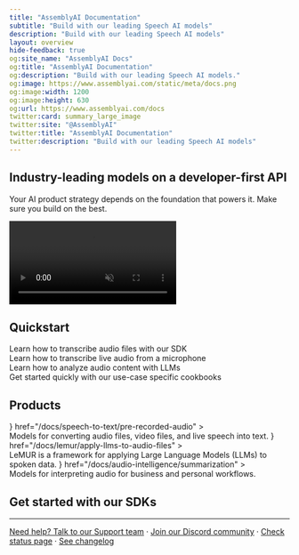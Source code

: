 ```yaml
---
title: "AssemblyAI Documentation"
subtitle: "Build with our leading Speech AI models"
description: "Build with our leading Speech AI models"
layout: overview
hide-feedback: true
og:site_name: "AssemblyAI Docs"
og:title: "AssemblyAI Documentation"
og:description: "Build with our leading Speech AI models."
og:image: https://www.assemblyai.com/static/meta/docs.png
og:image:width: 1200
og:image:height: 630
og:url: https://www.assemblyai.com/docs
twitter:card: summary_large_image
twitter:site: "@AssemblyAI"
twitter:title: "AssemblyAI Documentation"
twitter:description: "Build with our leading Speech AI models"
---
```


<style>
{`
  .video-container {
    width: 100%; 
    border-radius: 16px; 
    aspect-ratio: 16/9; 
    background-image: url(../assets/img/home-video-fallback.png); 
    background-size: cover; 
    position: relative;
  }
  
  .image-1 {
    background-image: url(https://fern-image-hosting.s3.us-east-1.amazonaws.com/assemblyai/2.3487c091+2.png);
    background-repeat: no-repeat;
    background-position: center;
    animation: bigPulse 6s ease-in-out infinite;
    position: fixed;
    bottom: -5%;
    left: -35%;
    width: 100%;
    height: 50%;
    z-index: -1;
    opacity: 0.1;
  }
  
  .image-2 {
    background-image: url(https://fern-image-hosting.s3.us-east-1.amazonaws.com/assemblyai/12.7db0f10a+2.png);
    background-repeat: no-repeat;
    background-position: center;
    animation: oppositePulse 6s ease-in-out infinite;
    position: fixed;
    top: 20%;
    right: -40%;
    width: 100%;
    height: 50%;
    z-index: 1;
    opacity: 0.1;
  }
  
  @keyframes bigPulse {
    0%, 100% { transform: scale(1); }
    50% { transform: scale(1.1); }
  }
  
  @keyframes oppositePulse {
    0%, 100% { transform: scale(1.1); }
    50% { transform: scale(1); }
  }
  
  .bg-noise {
    background-position: 0 0;
    background-size: 5rem 10rem;
    background-image: url(https://fern-image-hosting.s3.us-east-1.amazonaws.com/6789751936e0c7bd371e8cf2_noise-full.webp);

    z-index: -1;
    opacity: 0.7;
    justify-content: center;
    align-items: center;
    width: calc(100% + 5rem);
    height: calc(100% + 5rem);
    display: flex;
    position: absolute;
    top: 0;
    left: 0;
  }

  :is(.dark) .bg-noise {
    background-color: #0d101a;
    background-image: url(https://fern-image-hosting.s3.us-east-1.amazonaws.com/assemblyai/noise-dark-mode.png);
  } 


  .banner {
    border-width: 0px !important;
    border-radius: 16px;
    z-index: 2;
    justify-content: center;
    align-items: center;
    height: calc(100% + 5rem);
    display: flex;
    justify-content: space-between;
    overflow: hidden;
    position: relative;
    background-color: #F3EFEC;
    gap: 24px;
  }

  :is(.dark) .banner {
    background-color: #0d101a;
  }

  .fern-card .flex-row.items-start {
    align-items: center;
  }
  
  .fern-card {
    display: flex;
    flex-direction: row;
    z-index: 2 !important;
  }
  
  .col {
    width: 40% !important;
  }
  
  .col h3 {
    margin-top: 12px !important;
  }
  
  .right video   {
    width: 100% !important;
    float: right;
    border-radius: 16px;
    aspect-ratio: 16/9;
    margin: 0;
  }
  
  .col.right {
    width: 50% !important;
    display: flex;
    flex-direction: column;
    align-items: flex-end;
    justify-content: flex-end;
  }
  
  @media (max-width: 768px) {
    .fern-card {
      flex-direction: column !important;
    }
    
    .col {
      width: 100% !important;
    }
    
    .col.right {
      width: 100% !important;
      order: -1;
    }
    
    .right video {
      width: 100% !important;
    }
  }
  
  .product-card .fern-card {
    padding-bottom: 0px !important;
    padding-left: 12px;
    padding-right: 12px;
    border: 1px solid transparent;

    overflow: hidden;
    position: relative;

    background-color: #DFE0F6;
  }

  .product-card .fern-card .text-base {
    font-weight: 500;
  }
  
  :is(.dark) .product-card .fern-card {
    background-color: #0d101a;
  }
  
  :is(.dark) .product-card .fern-card .t-muted {
    background-color: #0d101a;
    border-color: #171c29;
  }
  
  :is(.dark) body#fern-docs .product-card .fern-card .text-\(color\:--grayscale-a11\) {
    background-color: #0d101a;
    border-color: #171c29;
  }
  
  :is(.dark) .product-card .fern-card .t-muted p {
    background-color: #0d101a;

  }
  
  :is(.dark) body#fern-docs .product-card .fern-card .text-\(color\:--grayscale-a11\) p {
    background-color: #0d101a;
  }
  
  :is(.dark) .product-card .fern-card .text-base {
    color: white;
  }
  
  .product-card .fern-card .items-start {
    align-items: center;
    text-align: center;
    justify-content: space-between;
  }
  
  .product-card .fern-card .t-muted {
    background-color: #BEC2EE;
    border: 8px solid #BEC2EE;
    border-radius: 12px;
    border-bottom-left-radius: 0px;
    border-bottom-right-radius: 0px;
    border-bottom-width: 0px;
    height: 100% !important;
    margin-top: 10px !important;
    height: 85% !important;
  }
  
  body#fern-docs .product-card .fern-card .text-\(color\:--grayscale-a11\) {
    background-color: #BEC2EE;
    border: 8px solid #BEC2EE;
    border-radius: 12px;
    border-bottom-left-radius: 0px;
    border-bottom-right-radius: 0px;
    border-bottom-width: 0px;
    height: 100% !important;
    margin-top: 10px !important;
    height: 85% !important;
  }
  
  .product-card .fern-card .t-muted p {
    color: white;
    background-color: #747FDB;
    border-radius: 10px;
    border-bottom-left-radius: 0px;
    border-bottom-right-radius: 0px;
    padding-left: 16px;
    padding-right: 16px;
    padding-top: 12px;
    padding-bottom: 12px;
    height: 100% !important;
  }
  
  body#fern-docs .product-card .fern-card .text-\(color\:--grayscale-a11\) {
    color: white;
    background-color: #747FDB;
    border-radius: 10px;
    border-bottom-left-radius: 0px;
    border-bottom-right-radius: 0px;
    padding-left: 16px;
    padding-right: 16px;
    padding-top: 12px;
    padding-bottom: 12px;
    height: 100% !important;
  }
  
  .product-card .fern-card .w-full.space-y-1.overflow-hidden {
    margin-top: 10px !important;
    display: flex;
    flex-direction: column;
    justify-content: space-between;
    flex: 1;
  }
  
  .gradient-card .fern-card {
    border: 1px solid transparent;
    background-image: linear-gradient(73.23deg, #dddef1 0%,rgb(242, 242, 254) 100%);
    background-position: -5px -5px;
    background-size: 102% 102%;
    position: relative;
    overflow: hidden;
  }
  
  :is(.dark) .gradient-card .fern-card {
    background-image: linear-gradient(73.23deg, #0d101a 0%, #212436 100%);
  }
    
  .gradient-card .fern-card .text-base {
    font-weight: 500;
    color: rgba(var(--body-text),var(--tw-text-opacity,1) !important;
  } 
   
  .gradient-card .fern-card .t-muted p {
    color: rgba(var(--body-text),var(--tw-text-opacity,1) !important;
  }
  
  body#fern-docs .gradient-card .fern-card .text-\(color\:--grayscale-a11\) {
    color: rgba(var(--body-text),var(--tw-text-opacity,1) !important;
  }
  
  :is(.dark) .sdk-card .fern-card {
    background-color: #2A2522;
  }
  
  .sdk-card .fern-card {
    padding: 1rem
  }
  
  @media (max-width: 1475px) {
    .sdk-card .fern-card {
      padding: .5rem
    }
    
    .sdk-card .fern-card .text-base {
      font-size: .75rem;
    }
  }
  
  @media (max-width: 1280px) {
    .sdk-card .fern-card {
      padding: 1rem
    }
  
    .sdk-card .fern-card .text-base {
      font-size: 1rem;
    }
  }

  .footer-links {
    display: flex;
    justify-content: center;
    align-items: center;
    gap: 0.5rem;
  }

  @media (max-width: 640px) {
    .footer-links {
      flex-direction: column;
      gap: 1rem;
    }

    .footer-links .separator {
      display: none;
    }
  }
`}
</style>

<div class="image-1"></div>
<div class="image-2"></div>

<div class="fern-card border p-6 center banner">
  <div class="bg-noise"></div>
  <div class="col">
    <h2>Industry-leading models on a developer-first API</h2>
    <p class="t-muted">
      Your AI product strategy depends on the foundation that powers it. Make sure you build on the best. 
    </p>
  </div>
  
  <div class="col right">
    <div style={{
      width: '100%',
      height: '100%',
      borderRadius: '16px',
      aspectRatio: '16/9',
      position: 'relative',
      backgroundImage: "url(https://assemblyai-docs-site.s3.us-east-2.amazonaws.com/assembly-bg.avif)",
      backgroundSize: 'cover',
    }}>
      <video
        style={{
          width: '100%',
          height: '100%',
          position: 'absolute',
          top: 0,
          left: 0,
          borderRadius: '16px',
          opacity: 0,
          transition: 'opacity 0.5s'
        }}
        loop
        muted
        playsInline
        controls
        autoPlay
        onLoadedData={(e) => e.target.style.opacity = 1}
        onCanPlay={(e) => e.target.style.opacity = 1}
      >
        <source src="https://assemblyaiusercontent.com/landing/videos_landing-fuzzco-preview.mp4" type="video/mp4" />
      </video>
    </div>
  </div>
</div>

## Quickstart

<div class="gradient-card">
  <CardGroup cols={2}>
    <Card title="Transcribe an audio file" href="/docs/getting-started/transcribe-an-audio-file">
      <div class="bg-noise"></div>
      Learn how to transcribe audio files with our SDK
    </Card>
    <Card title="Transcribe streaming audio" href="/docs/getting-started/transcribe-streaming-audio-from-a-microphone/python">
      <div class="bg-noise"></div>
      Learn how to transcribe live audio from a microphone
    </Card>
    <Card title="Apply LLMs to audio" href="/docs/lemur/apply-llms-to-audio-files">
      <div class="bg-noise"></div>
      Learn how to analyze audio content with LLMs
    </Card>
    <Card title="Cookbooks" href="/docs/guides">
      <div class="bg-noise"></div>
      Get started quickly with our use-case specific cookbooks
    </Card>
  </CardGroup>
</div>

## Products 
<div class="product-card">
  <CardGroup cols={3}>
    <Card 
      title="Speech-to-Text" 
      icon={<img src="https://fern-image-hosting.s3.us-east-1.amazonaws.com/assemblyai/1441.svg" />}
      href="/docs/speech-to-text/pre-recorded-audio"
    >
    <div class="bg-noise"></div>
    Models for converting audio files, video files, and live speech into text.
    </Card>
    <Card 
      title="LeMUR" 
      icon={<img src="https://fern-image-hosting.s3.us-east-1.amazonaws.com/assemblyai/1442.svg" />}
      href="/docs/lemur/apply-llms-to-audio-files"
    >
    <div class="bg-noise"></div>
      LeMUR is a framework for applying Large Language Models (LLMs) to spoken data.
    </Card>
    <Card 
      title="Audio Intelligence" 
      icon={<img src="https://fern-image-hosting.s3.us-east-1.amazonaws.com/assemblyai/1443.svg" />}
      href="/docs/audio-intelligence/summarization"
    >
    <div class="bg-noise"></div>
      Models for interpreting audio for business and personal workflows.
    </Card>
  </CardGroup>
</div>

## Get started with our SDKs

<div class="sdk-card">
<CardGroup cols={6}>
  <Card title="Python" href="https://github.com/AssemblyAI/assemblyai-python-sdk" icon="brands python" />
  <Card title="JavaScript" href="https://github.com/AssemblyAI/assemblyai-node-sdk" icon="brands js" />
  <Card title="Go" href="https://github.com/AssemblyAI/assemblyai-go-sdk" icon="brands golang" />
  <Card title="Java" href="https://github.com/AssemblyAI/assemblyai-java-sdk" icon="brands java" />
  <Card title="C#" href="https://github.com/AssemblyAI/assemblyai-csharp-sdk" icon="hashtag" />
  <Card title="Ruby" href="https://github.com/AssemblyAI/assemblyai-ruby-sdk" icon="regular gem" />
</CardGroup>
</div>

---

<div class="text-sm text-gray-500 mt-8 text-center footer-links">
  <a href="https://assemblyai.com/contact/support">Need help? Talk to our Support team</a>
  <span class="separator">·</span>
  <a href="https://assemblyai.com/discord">Join our Discord community</a>
  <span class="separator">·</span>
  <a href="https://status.assemblyai.com/">Check status page</a>
  <span class="separator">·</span>
  <a href="https://www.assemblyai.com/changelog">See changelog</a>
</div>
